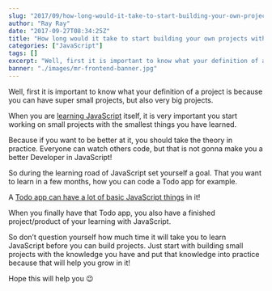 ```yaml
---
slug: "2017/09/how-long-would-it-take-to-start-building-your-own-projects-with-vanilla-javascript/"
author: "Ray Ray"
date: "2017-09-27T08:34:25Z"
title: "How long would it take to start building your own projects with Vanilla JavaScript?"
categories: ["JavaScript"]
tags: []
excerpt: "Well, first it is important to know what your definition of a project is because you can have super..."
banner: "./images/mr-frontend-banner.jpg"
---
```


Well, first it is important to know what your definition of a project is because you can have super small projects, but also very big projects.

When you are [learning JavaScript](https://blog.mrfrontend.org/2016/04/javascript-concepts-need-master-javascript-frameworks-libraries/) itself, it is very important you start working on small projects with the smallest things you have learned.

Because if you want to be better at it, you should take the theory in practice. Everyone can watch others code, but that is not gonna make you a better Developer in JavaScript!

So during the learning road of JavaScript set yourself a goal. That you want to learn in a few months, how you can code a Todo app for example.

A [Todo app can have a lot of basic JavaScript things](https://blog.mrfrontend.org/2017/03/spiceupjsexercise-build-todo-app-vanilla-javascript/) in it!

When you finally have that Todo app, you also have a finished project/product of your learning with JavaScript.

So don’t question yourself how much time it will take you to learn JavaScript before you can build projects. Just start with building small projects with the knowledge you have and put that knowledge into practice because that will help you grow in it!

Hope this will help you 😉